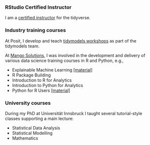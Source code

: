 
### RStudio Certified Instructor

I am a [certified instructor](https://education.rstudio.com/trainers/) for the tidyverse.

### Industry training courses

At Posit, I develop and teach [tidymodels workshops](https://workshops.tidymodels.org/) as part of the tidymodels team.

At [Mango Solutions](https://www.mango-solutions.com/training/r-training/), I was involved in the development and delivery of various data science training courses in R and Python, e.g.,

- Explainable Machine Learning [[material]](https://github.com/MangoTheCat/explainable-machine-learning-workshop)
- R Package Building
- Introduction to R for Analytics
- Introduction to Python for Analytics
- Python for R Users [[material]](https://github.com/MangoTheCat/python-for-r-users-workshop)

### University courses

During my PhD at Universit&auml;t Innsbruck I taught several tutorial-style classes supporting a main lecture:

- Statistical Data Analysis
- Statistical Modelling
- Mathematics
